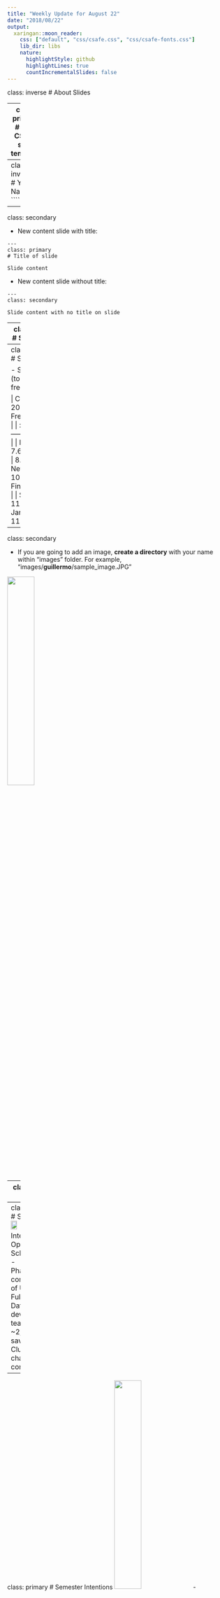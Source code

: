 ```yaml
---
title: "Weekly Update for August 22"
date: "2018/08/22"
output:
  xaringan::moon_reader:
    css: ["default", "css/csafe.css", "css/csafe-fonts.css"]
    lib_dir: libs
    nature:
      highlightStyle: github
      highlightLines: true
      countIncrementalSlides: false
---
```



class: inverse
# About Slides

---
class: primary 
# New CSAFE slide template

We're now using [`xaringan`](https://github.com/yihui/xaringan)

What's changed: 

- New person slide: 

````
---
class: inverse
# Your Name
````

---
class: secondary

- New content slide with title: 

````
---
class: primary
# Title of slide 

Slide content
````

- New content slide without title: 

````
---
class: secondary

Slide content with no title on slide
````

---
class: inverse
# Sample User

---
class: primary
# Sample Slide

- Sample Table (top press freedom index):

| Country      | 2018 Press Freedom Index |
| :----------- | :----------------------- |
| Norway       | 7.63   |
| Sweden       | 8.31   |
| Netherlands  | 10.01  |
| Finland      | 10.26  |
| Switzerland  | 11.27  |
| Jamaica      | 11.33  |                 



---
class: secondary

- If you are going to add an image, **create a directory** with your name within "images" folder. For example, "images/**guillermo**/sample_image.JPG"


 <img src = "images/guillermo/sample_image.JPG" width="35%"/>
 
---
class: inverse
# Ben  

---
class: primary
# Summer
<img src = "images/ben/intern_pic.png" width="35%"/>
- Internship at OptumRx in Schaumburg IL
- Pharmaceutical company part of UHG
- Fullstack / Database development in team of 5
- ~2,000,000$ saved
- Linux Club challenges / content  


---
class: primary
# Semester Intentions
<img src = "images/ben/stack.jpg" width="35%"/>
- Collaborate w/Nic & Amy to improve handwriting project
- Develop improvements / features part of algorithm
- Eventually port algorithm through an application portal
- Improve file structure of project   


---
class: inverse
# Kiegan  

---
class: primary  
# Summer Work  

- Presented grooves poster at AFTE  
- Helped Amy run STEMversity in GA  
- Took the PhD written prelim   
    - Took a nap after  
- Presented grooves work (talk) at JSM  
- Wrote draft of grooves ID paper for AFTE journal  
- Started using more sophisticated techniques on grooves  
    - Results coming soon to a show-and-tell near you! ;)  

---
class: primary   
# Fall Semester Goals  

- Submit to AFTE journal  
- Complete writing of Chapman & Hall book  
    - Working on this from home T/Th  
- Write a joint paper with Nate on grooves project  
    - Probably aim for Journal of Forensic Sciences  
    - Compare/contrast of methodologies
    - Downstream impact on the algorithm!  
- Taking one class (Stat 643) and research credits  


---
class: inverse
# Danica  

---
class: primary  
# Summer Work  

- Published a paper in LPR on the difference between common source and specific source  
- Completed a draft paper on the difference between the BF and LR
- Presented my dissertation work at ISBA in Scotland  
- Presented my work on Fiducial Factors at JSM in Vancouver  
- Started experimental design for NIJ Handwriting grant with UCSD & SDSU  
    - Explored algorithms in OpenCV (C++) for feature detection of handwritten images
    - Refined the OpenCV algorithms, including SIFT, to get a score to compare two documents

---
class: primary   
# Fall Semester Goals  

- Submit draft BF vs. LR paper to AOS  
    - Write a follow-up paper to LPR  
- Continue NIJ grant to validate FDE conclusions  
- Work with Amy on the CSAFE Handwriting project  
- Work with Dan Spitzner from UVA on the CSAFE Statistical Foundations project
- Write a paper for LPR on approximations to BFs
- Write a paper on Fiducial Factors with UNC


---
class: inverse
# Susan

---
class: primary
# Summer Work

- `x3ptools` and `bulletxtrctr` unit tests
- Truthiness study - do people inherently believe claims with pictures/graphs?
    - Just about ready to collect data
- Shoeprint Feature Recognition
    - Supervised HS Interns Jenny and Ben - labeling shoe soles w/ geometric elements
    - Labeled images -> Miranda's neural networks
- Longitudinal Shoeprint Database
    - Designed in collaboration with CSSM IT
    
---
class: primary
# Fall Semester Goals

- `x3ptools` and `bulletxtrctr`
    - \> 95% test coverage (if possible)
    - Results database - data provenance
    - Docker or packrat to ensure environment reproducibility
- Truthiness study data collection
- Paper with Miranda (Creative Component):    
one-hot Convolutional NN for shoeprint feature recognition
- Longitudinal Shoeprint Database
    - Functioning well enough to present at AAFS in Feb

